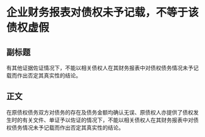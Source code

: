 # 企业财务报表对债权未予记载，不等于该债权虚假
## 副标题
有其他证据佐证情况下，不能以相关债权人在其财务报表中对债权债务情况未予记载而作出否定其真实性的结论。
## 正文
在原债权债务双方对债务的存在及债务金额均确认无误、原债权人亦提供了债权发生时的有关文件、单证予以佐证的情况下，不能以相关债权人在其财务报表中对债权债务情况未予记载而作出否定其真实性的结论。